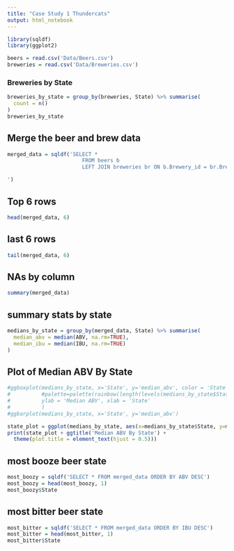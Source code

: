 ```yaml
---
title: "Case Study 1 Thundercats"
output: html_notebook
---
```

```r
library(sqldf)
library(ggplot2)
```

```r

beers = read.csv('Data/Beers.csv')
breweries = read.csv('Data/Breweries.csv')

```

### Breweries by State

```r
breweries_by_state = group_by(breweries, State) %>% summarise(
  count = n()
)
breweries_by_state
```

## Merge the beer and brew data

```r
merged_data = sqldf('SELECT *
                        FROM beers b
                        LEFT JOIN breweries br ON b.Brewery_id = br.Brew_ID

')
```

## Top 6 rows

```r
head(merged_data, 6)

```

## last 6 rows

```r
tail(merged_data, 6)

```

## NAs by column

```r
summary(merged_data)
```

## summary stats by state

```r
medians_by_state = group_by(merged_data, State) %>% summarise(
  median_abv = median(ABV, na.rm=TRUE),
  median_ibu = median(IBU, na.rm=TRUE)
)
```

## Plot of Median ABV By State

```r
#ggboxplot(medians_by_state, x='State', y='median_abv', color = 'State',
#          #palette=palette(rainbow(length(levels(medians_by_state$State)))),
#          ylab = 'Median ABV', xlab = 'State'
#          )
#ggbarplot(medians_by_state, x='State', y='median_abv')

state_plot = ggplot(medians_by_state, aes(x=medians_by_state$State, y=medians_by_state$median_abv, fill=medians_by_state$State), palette=palette(rainbow(length(levels(medians_by_state$State))))) + geom_bar(stat = "identity") + coord_flip() + labs(x = 'State', y='Median ABV', fill='State') 
print(state_plot + ggtitle('Median ABV By State') +
  theme(plot.title = element_text(hjust = 0.5)))
```

## most booze beer state

```r
most_boozy = sqldf('SELECT * FROM merged_data ORDER BY ABV DESC')
most_boozy = head(most_boozy, 1)
most_boozy$State
```

## most bitter beer state

```r
most_bitter = sqldf('SELECT * FROM merged_data ORDER BY IBU DESC')
most_bitter = head(most_bitter, 1)
most_bitter$State


```